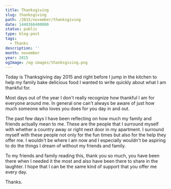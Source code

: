 ```yaml
---
title: Thanksgiving
slug: thanksgiving
path: /2015/november/thanksgiving
date: 1448366400000
status: public
type: blog-post
tags:
  - Thanks
description: ''
month: november
year: 2015
ogImage: /og-images/thanksgiving.png
---
```




Today is Thanksgiving day 2015 and right before I jump in the kitchen to help my
family bake delicious food I wanted to write quickly about what I am thankful
for.

Most days out of the year I don't really recognize how thankful I am for
everyone around me. In general one can't always be aware of just how much
someone who loves you does for you day in and out.

The past few days I have been reflecting on how much my family and friends
actually mean to me. These are the people that I surround myself with whether a
country away or right next door in my apartment. I surround myself with these
people not only for the fun times but also for the help they offer me. I
wouldn't be where I am now and I especially wouldn't be aspiring to do the
things I dream of without my friends and family.

To my friends and family reading this, thank you so much, you have been there
when I needed it the most and also have been there to share in the laughter. I
hope that I can be the same kind of support that you offer me every day.

Thanks.

